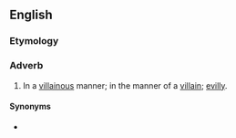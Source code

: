 ==English==

===Etymology===
{{suffix|en|villainous|ly}}

===Adverb===
{{en-adv}}

# In a [[villainous]] manner; in the manner of a [[villain]]; [[evilly]].

====Synonyms====
* {{l|en|villainly}}
